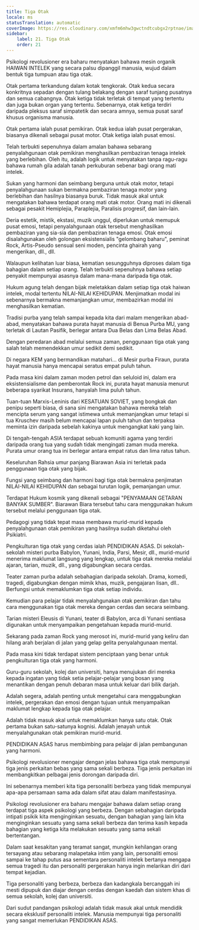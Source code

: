 ```yaml
---
title: Tiga Otak
locale: ms
statusTranslation: automatic
coverImage: https://res.cloudinary.com/xmfm6mhw3gwctndtcubgx2rptnae/image/upload/v1740337243/small_cover_educacion_fundamental_a051170f1c.webp
sidebar:
    label: 21. Tiga Otak
    order: 21
---
```

Psikologi revolusioner era baharu menyatakan bahawa mesin organik HAIWAN INTELEK yang secara palsu dipanggil manusia, wujud dalam bentuk tiga tumpuan atau tiga otak.

Otak pertama terkandung dalam kotak tengkorak. Otak kedua secara konkritnya sepadan dengan tulang belakang dengan saraf tunjang pusatnya dan semua cabangnya. Otak ketiga tidak terletak di tempat yang tertentu dan juga bukan organ yang tertentu. Sebenarnya, otak ketiga terdiri daripada pleksus saraf simpatetik dan secara amnya, semua pusat saraf khusus organisma manusia.

Otak pertama ialah pusat pemikiran. Otak kedua ialah pusat pergerakan, biasanya dikenali sebagai pusat motor. Otak ketiga ialah pusat emosi.

Telah terbukti sepenuhnya dalam amalan bahawa sebarang penyalahgunaan otak pemikiran menghasilkan pembaziran tenaga intelek yang berlebihan. Oleh itu, adalah logik untuk menyatakan tanpa ragu-ragu bahawa rumah gila adalah tanah perkuburan sebenar bagi orang mati intelek.

Sukan yang harmoni dan seimbang berguna untuk otak motor, tetapi penyalahgunaan sukan bermakna pembaziran tenaga motor yang berlebihan dan hasilnya biasanya buruk. Tidak masuk akal untuk mengatakan bahawa terdapat orang mati otak motor. Orang mati ini dikenali sebagai pesakit Hemiplejia, Paraplejia, Paralisis progresif, dan lain-lain.

Deria estetik, mistik, ekstasi, muzik unggul, diperlukan untuk memupuk pusat emosi, tetapi penyalahgunaan otak tersebut menghasilkan pembaziran yang sia-sia dan pembaziran tenaga emosi. Otak emosi disalahgunakan oleh golongan eksistensialis "gelombang baharu", peminat Rock, Artis-Pseudo sensual seni moden, pencinta ghairah yang mengerikan, dll., dll.

Walaupun kelihatan luar biasa, kematian sesungguhnya diproses dalam tiga bahagian dalam setiap orang. Telah terbukti sepenuhnya bahawa setiap penyakit mempunyai asasnya dalam mana-mana daripada tiga otak.

Hukum agung telah dengan bijak meletakkan dalam setiap tiga otak haiwan intelek, modal tertentu NILAI-NILAI KEHIDUPAN. Menjimatkan modal ini sebenarnya bermakna memanjangkan umur, membazirkan modal ini menghasilkan kematian.

Tradisi purba yang telah sampai kepada kita dari malam mengerikan abad-abad, menyatakan bahawa purata hayat manusia di Benua Purba MU, yang terletak di Lautan Pasifik, berlegar antara Dua Belas dan Lima Belas Abad.

Dengan peredaran abad melalui semua zaman, penggunaan tiga otak yang salah telah memendekkan umur sedikit demi sedikit.

Di negara KEM yang bermandikan matahari... di Mesir purba Firaun, purata hayat manusia hanya mencapai seratus empat puluh tahun.

Pada masa kini dalam zaman moden petrol dan seluloid ini, dalam era eksistensialisme dan pemberontak Rock ini, purata hayat manusia menurut beberapa syarikat Insurans, hanyalah lima puluh tahun.

Tuan-tuan Marxis-Leninis dari KESATUAN SOVIET, yang bongkak dan penipu seperti biasa, di sana sini mengatakan bahawa mereka telah mencipta serum yang sangat istimewa untuk memanjangkan umur tetapi si tua Kruschev masih belum mencapai lapan puluh tahun dan terpaksa meminta izin daripada sebelah kakinya untuk mengangkat kaki yang lain.

Di tengah-tengah ASIA terdapat sebuah komuniti agama yang terdiri daripada orang tua yang sudah tidak mengingati zaman muda mereka. Purata umur orang tua ini berlegar antara empat ratus dan lima ratus tahun.

Keseluruhan Rahsia umur panjang Biarawan Asia ini terletak pada penggunaan tiga otak yang bijak.

Fungsi yang seimbang dan harmoni bagi tiga otak bermakna penjimatan NILAI-NILAI KEHIDUPAN dan sebagai turutan logik, pemanjangan umur.

Terdapat Hukum kosmik yang dikenali sebagai "PENYAMAAN GETARAN BANYAK SUMBER". Biarawan Biara tersebut tahu cara menggunakan hukum tersebut melalui penggunaan tiga otak.

Pedagogi yang tidak tepat masa membawa murid-murid kepada penyalahgunaan otak pemikiran yang hasilnya sudah diketahui oleh Psikiatri.

Pengkulturan tiga otak yang cerdas ialah PENDIDIKAN ASAS. Di sekolah-sekolah misteri purba Babylon, Yunani, India, Parsi, Mesir, dll., murid-murid menerima maklumat langsung yang lengkap, untuk tiga otak mereka melalui ajaran, tarian, muzik, dll., yang digabungkan secara cerdas.

Teater zaman purba adalah sebahagian daripada sekolah. Drama, komedi, tragedi, digabungkan dengan mimik khas, muzik, pengajaran lisan, dll.. Berfungsi untuk memaklumkan tiga otak setiap individu.

Kemudian para pelajar tidak menyalahgunakan otak pemikiran dan tahu cara menggunakan tiga otak mereka dengan cerdas dan secara seimbang.

Tarian misteri Eleusis di Yunani, teater di Babylon, arca di Yunani sentiasa digunakan untuk menyampaikan pengetahuan kepada murid-murid.

Sekarang pada zaman Rock yang merosot ini, murid-murid yang keliru dan hilang arah berjalan di jalan yang gelap gelita penyalahgunaan mental.

Pada masa kini tidak terdapat sistem penciptaan yang benar untuk pengkulturan tiga otak yang harmoni.

Guru-guru sekolah, kolej dan universiti, hanya menujukan diri mereka kepada ingatan yang tidak setia pelajar-pelajar yang bosan yang menantikan dengan penuh debaran masa untuk keluar dari bilik darjah.

Adalah segera, adalah penting untuk mengetahui cara menggabungkan intelek, pergerakan dan emosi dengan tujuan untuk menyampaikan maklumat lengkap kepada tiga otak pelajar.

Adalah tidak masuk akal untuk memaklumkan hanya satu otak. Otak pertama bukan satu-satunya kognisi. Adalah jenayah untuk menyalahgunakan otak pemikiran murid-murid.

PENDIDIKAN ASAS harus membimbing para pelajar di jalan pembangunan yang harmoni.

Psikologi revolusioner mengajar dengan jelas bahawa tiga otak mempunyai tiga jenis perkaitan bebas yang sama sekali berbeza. Tiga jenis perkaitan ini membangkitkan pelbagai jenis dorongan daripada diri.

Ini sebenarnya memberi kita tiga personaliti berbeza yang tidak mempunyai apa-apa persamaan sama ada dalam sifat atau dalam manifestasinya.

Psikologi revolusioner era baharu mengajar bahawa dalam setiap orang terdapat tiga aspek psikologi yang berbeza. Dengan sebahagian daripada intipati psikik kita menginginkan sesuatu, dengan bahagian yang lain kita menginginkan sesuatu yang sama sekali berbeza dan terima kasih kepada bahagian yang ketiga kita melakukan sesuatu yang sama sekali bertentangan.

Dalam saat kesakitan yang teramat sangat, mungkin kehilangan orang tersayang atau sebarang malapetaka intim yang lain, personaliti emosi sampai ke tahap putus asa sementara personaliti intelek bertanya mengapa semua tragedi itu dan personaliti pergerakan hanya ingin melarikan diri dari tempat kejadian.

Tiga personaliti yang berbeza, berbeza dan kadangkala bercanggah ini mesti dipupuk dan diajar dengan cerdas dengan kaedah dan sistem khas di semua sekolah, kolej dan universiti.

Dari sudut pandangan psikologi adalah tidak masuk akal untuk mendidik secara eksklusif personaliti intelek. Manusia mempunyai tiga personaliti yang sangat memerlukan PENDIDIKAN ASAS.

